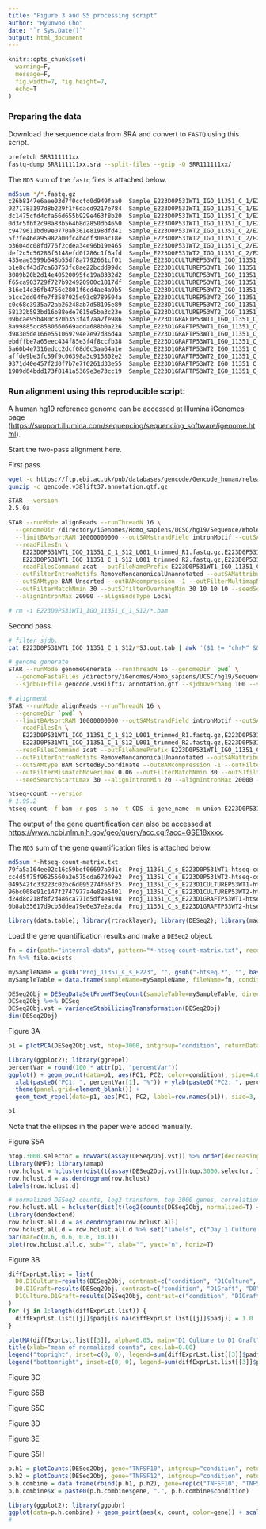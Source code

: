 ```yaml
---
title: "Figure 3 and S5 processing script"
author: "Hyunwoo Cho"
date: "`r Sys.Date()`"
output: html_document
---
```


```r
knitr::opts_chunk$set(
  warning=F,
  message=F,
  fig.width=7, fig.height=7,
  echo=T
)
```

### Preparing the data

Download the sequence data from SRA and convert to `FASTQ` using this script.

```bash
prefetch SRR111111xx
fastq-dump SRR111111xx.sra --split-files --gzip -O SRR111111xx/
```

The `MD5` sum of the `fastq` files is attached below.

```bash
md5sum */*.fastq.gz
c26b8147e6aee03d7f0ccfd0d949faa0  Sample_E223D0P531WT1_IGO_11351_C_1/E223D0P531WT1_IGO_11351_C_1_S12_L001_R1_001.fastq.gz
9271783197d8b229f1f6dacd9217e784  Sample_E223D0P531WT1_IGO_11351_C_1/E223D0P531WT1_IGO_11351_C_1_S12_L001_R2_001.fastq.gz
dc1475cfd4cfa66d655b929e463f8b20  Sample_E223D0P531WT1_IGO_11351_C_1/E223D0P531WT1_IGO_11351_C_1_S12_L002_R1_001.fastq.gz
0d3c5fbf2c98a83b564b8d2850db4650  Sample_E223D0P531WT1_IGO_11351_C_1/E223D0P531WT1_IGO_11351_C_1_S12_L002_R2_001.fastq.gz
c9479611bd09e0770ab361e8198dfd41  Sample_E223D0P531WT2_IGO_11351_C_2/E223D0P531WT2_IGO_11351_C_2_S13_L001_R1_001.fastq.gz
5f7fe46ea95982a00fc4b4df30eac18e  Sample_E223D0P531WT2_IGO_11351_C_2/E223D0P531WT2_IGO_11351_C_2_S13_L001_R2_001.fastq.gz
b3604dc08fd776f2cdea34e96b19e465  Sample_E223D0P531WT2_IGO_11351_C_2/E223D0P531WT2_IGO_11351_C_2_S13_L002_R1_001.fastq.gz
def2c5c56286f6148efd0f286c1f6afd  Sample_E223D0P531WT2_IGO_11351_C_2/E223D0P531WT2_IGO_11351_C_2_S13_L002_R2_001.fastq.gz
435eae5599b548b55df8a7792661cf01  Sample_E223D1CULTUREP53WT1_IGO_11351_C_5/E223D1CULTUREP53WT1_IGO_11351_C_5_S16_L001_R1_001.fastq.gz
b1e8cf43d7ca63753fc8ae22bcdd99dc  Sample_E223D1CULTUREP53WT1_IGO_11351_C_5/E223D1CULTUREP53WT1_IGO_11351_C_5_S16_L001_R2_001.fastq.gz
3089b20b2d14e40520095fc19a8332d2  Sample_E223D1CULTUREP53WT1_IGO_11351_C_5/E223D1CULTUREP53WT1_IGO_11351_C_5_S16_L002_R1_001.fastq.gz
f65ca903729f727b924920900c1817df  Sample_E223D1CULTUREP53WT1_IGO_11351_C_5/E223D1CULTUREP53WT1_IGO_11351_C_5_S16_L002_R2_001.fastq.gz
316e14c36fb4756c2801f6cd4ae4a9b5  Sample_E223D1CULTUREP53WT2_IGO_11351_C_6/E223D1CULTUREP53WT2_IGO_11351_C_6_S17_L001_R1_001.fastq.gz
b1cc2dd04fe7f3587025e93c8789504a  Sample_E223D1CULTUREP53WT2_IGO_11351_C_6/E223D1CULTUREP53WT2_IGO_11351_C_6_S17_L001_R2_001.fastq.gz
c0c68c3935a72ab26248ab7d58195e89  Sample_E223D1CULTUREP53WT2_IGO_11351_C_6/E223D1CULTUREP53WT2_IGO_11351_C_6_S17_L002_R1_001.fastq.gz
58132b593bd16b88ede7615e5ba3c23e  Sample_E223D1CULTUREP53WT2_IGO_11351_C_6/E223D1CULTUREP53WT2_IGO_11351_C_6_S17_L002_R2_001.fastq.gz
09bcae95b480c320b353f4f7aa2fe986  Sample_E223D1GRAFTP53WT1_IGO_11351_C_9/E223D1GRAFTP53WT1_IGO_11351_C_9_S20_L001_R1_001.fastq.gz
8a99885cc8580660669adda688b0a226  Sample_E223D1GRAFTP53WT1_IGO_11351_C_9/E223D1GRAFTP53WT1_IGO_11351_C_9_S20_L001_R2_001.fastq.gz
d98305de166e551069794e7e97d86d4a  Sample_E223D1GRAFTP53WT1_IGO_11351_C_9/E223D1GRAFTP53WT1_IGO_11351_C_9_S20_L002_R1_001.fastq.gz
ebdffbe7a65eec434f85e3f4f8ccfb38  Sample_E223D1GRAFTP53WT1_IGO_11351_C_9/E223D1GRAFTP53WT1_IGO_11351_C_9_S20_L002_R2_001.fastq.gz
5a60b4e7316edcc2dcf08d6c3aa64a1e  Sample_E223D1GRAFTP53WT2_IGO_11351_C_10/E223D1GRAFTP53WT2_IGO_11351_C_10_S11_L001_R1_001.fastq.gz
affde9be3fc59f9c06398a3c915802e2  Sample_E223D1GRAFTP53WT2_IGO_11351_C_10/E223D1GRAFTP53WT2_IGO_11351_C_10_S11_L001_R2_001.fastq.gz
9371d40e457f2d0f7b7e7f6261d33e55  Sample_E223D1GRAFTP53WT2_IGO_11351_C_10/E223D1GRAFTP53WT2_IGO_11351_C_10_S11_L002_R1_001.fastq.gz
1989d64bdd173f8141a5369e3e73cc19  Sample_E223D1GRAFTP53WT2_IGO_11351_C_10/E223D1GRAFTP53WT2_IGO_11351_C_10_S11_L002_R2_001.fastq.gz
```

### Run alignment using this reproducible script:

A human hg19 reference genome can be accessed at Illumina iGenomes page (<https://support.illumina.com/sequencing/sequencing_software/igenome.html>). 

Start the two-pass alignment here.

First pass.

```bash
wget -c https://ftp.ebi.ac.uk/pub/databases/gencode/Gencode_human/release_38/GRCh37_mapping/gencode.v38lift37.annotation.gtf.gz
gunzip -c gencode.v38lift37.annotation.gtf.gz

STAR --version
2.5.0a

STAR --runMode alignReads --runThreadN 16 \
  --genomeDir /directory/iGenomes/Homo_sapiens/UCSC/hg19/Sequence/WholeGenomeFasta \
  --limitBAMsortRAM 10000000000 --outSAMstrandField intronMotif --outSAMattrRGline ID:{} PL:ILLUMINA SM:{} \
  --readFilesIn \
    E223D0P531WT1_IGO_11351_C_1_S12_L001_trimmed_R1.fastq.gz,E223D0P531WT1_IGO_11351_C_1_S12_L002_trimmed_R1.fastq.gz \
    E223D0P531WT1_IGO_11351_C_1_S12_L001_trimmed_R2.fastq.gz,E223D0P531WT1_IGO_11351_C_1_S12_L002_trimmed_R2.fastq.gz \
  --readFilesCommand zcat --outFileNamePrefix E223D0P531WT1_IGO_11351_C_1_S12/E223D0P531WT1_IGO_11351_C_1_S12. \
  --outFilterIntronMotifs RemoveNoncanonicalUnannotated --outSAMattributes All --outSAMunmapped Within \
  --outSAMtype BAM Unsorted --outBAMcompression -1 --outFilterMultimapNmax 1 --outFilterMismatchNoverLmax 0.06 \
  --outFilterMatchNmin 30 --outSJfilterOverhangMin 30 10 10 10 --seedSearchStartLmax 30 --alignIntronMin 20 \
  --alignIntronMax 20000 --alignEndsType Local

# rm -i E223D0P531WT1_IGO_11351_C_1_S12/*.bam

```

Second pass.

```bash
# filter sjdb.
cat E223D0P531WT1_IGO_11351_C_1_S12/*SJ.out.tab | awk '($1 != "chrM" && $5 > 0 && $6 == 0 && $7 > 2)' | cut -f1-6 | sort | uniq > SJ.filtered.tab

# genome generate
STAR --runMode genomeGenerate --runThreadN 16 --genomeDir `pwd` \
  --genomeFastaFiles /directory/iGenomes/Homo_sapiens/UCSC/hg19/Sequence/WholeGenomeFasta/genome.fa \
  --sjdbGTFfile gencode.v38lift37.annotation.gtf --sjdbOverhang 100 --sjdbFileChrStartEnd SJ.filtered.tab

# alignment
STAR --runMode alignReads --runThreadN 16 \
  --genomeDir `pwd` \
  --limitBAMsortRAM 10000000000 --outSAMstrandField intronMotif --outSAMattrRGline ID:{} PL:ILLUMINA SM:{} \
  --readFilesIn \
    E223D0P531WT1_IGO_11351_C_1_S12_L001_trimmed_R1.fastq.gz,E223D0P531WT1_IGO_11351_C_1_S12_L002_trimmed_R1.fastq.gz \
    E223D0P531WT1_IGO_11351_C_1_S12_L001_trimmed_R2.fastq.gz,E223D0P531WT1_IGO_11351_C_1_S12_L002_trimmed_R2.fastq.gz \
  --readFilesCommand zcat --outFileNamePrefix E223D0P531WT1_IGO_11351_C_1_S12/E223D0P531WT1_IGO_11351_C_1_S12.Twopass. \
  --outFilterIntronMotifs RemoveNoncanonicalUnannotated --outSAMattributes All --outSAMunmapped Within \
  --outSAMtype BAM SortedByCoordinate --outBAMcompression -1 --outFilterMultimapNmax 1 \
  --outFilterMismatchNoverLmax 0.06 --outFilterMatchNmin 30 --outSJfilterOverhangMin 30 10 10 10 \
  --seedSearchStartLmax 30 --alignIntronMin 20 --alignIntronMax 20000 --alignEndsType Local

htseq-count --version
# 1.99.2
htseq-count -f bam -r pos -s no -t CDS -i gene_name -m union E223D0P531WT1_IGO_11351_C_1_S12.Twopass.bam gencode.v38lift37.annotation.gtf > Proj_11351_C_s_E223D0P531WT1-htseq-count-matrix.txt
```

The output of the gene quantification can also be accessed at <https://www.ncbi.nlm.nih.gov/geo/query/acc.cgi?acc=GSE18xxxx>.

The `MD5` sum of the gene quantification files is attached below.

```bash
md5sum *-htseq-count-matrix.txt
79fa5a164ee02c16c59bef06697a9d1c  Proj_11351_C_s_E223D0P531WT1-htseq-count-matrix.txt
cc4d5f75f9625560a2e575cda67249e2  Proj_11351_C_s_E223D0P531WT2-htseq-count-matrix.txt
049542fc33223c02bc6d095274f66f25  Proj_11351_C_s_E223D1CULTUREP53WT1-htseq-count-matrix.txt
96bc008e91c147f2747977a4e82a5401  Proj_11351_C_s_E223D1CULTUREP53WT2-htseq-count-matrix.txt
d24d8c218f8f2d486ca771d5df4e4198  Proj_11351_C_s_E223D1GRAFTP53WT1-htseq-count-matrix.txt
0b8ab35617d9cb5ddea79e6e37e2acda  Proj_11351_C_s_E223D1GRAFTP53WT2-htseq-count-matrix.txt
```

```r
library(data.table); library(rtracklayer); library(DESeq2); library(magrittr)
```

Load the gene quantification results and make a `DESeq2` object.

```r
fn = dir(path="internal-data", pattern="*-htseq-count-matrix.txt", recursive=T, full.names=T)
fn %>% file.exists

mySampleName = gsub("Proj_11351_C_s_E223", "", gsub("-htseq.*", "", basename(fn)))
mySampleTable = data.frame(sampleName=mySampleName, fileName=fn, condition=factor(c("D0", "D0", "D1Culture", "D1Culture", "D1Graft", "D1Graft"), levels=c("D0", "D1Culture", "D1Graft")))

DESeq2Obj = DESeqDataSetFromHTSeqCount(sampleTable=mySampleTable, directory=".", design= ~ condition)
DESeq2Obj %<>% DESeq
DESeq2Obj.vst = varianceStabilizingTransformation(DESeq2Obj)
dim(DESeq2Obj)
```

Figure 3A

```r
p1 = plotPCA(DESeq2Obj.vst, ntop=3000, intgroup="condition", returnData=T)

library(ggplot2); library(ggrepel)
percentVar = round(100 * attr(p1, "percentVar"))
ggplot() + geom_point(data=p1, aes(PC1, PC2, color=condition), size=4.0) +
  xlab(paste0("PC1: ", percentVar[1], "%")) + ylab(paste0("PC2: ", percentVar[2], "%")) + coord_fixed() +
  theme(panel.grid=element_blank()) +
  geom_text_repel(data=p1, aes(PC1, PC2, label=row.names(p1)), size=3, max.overlaps=30, segment.alpha=0.1, box.padding=0.2, point.padding=0.20)
```

```r
p1
```

Note that the ellipses in the paper were added manually.

Figure S5A

```r
ntop.3000.selector = rowVars(assay(DESeq2Obj.vst)) %>% order(decreasing=T) %>% head(3000)
library(NMF); library(amap)
row.hclust = hcluster(dist(t(assay(DESeq2Obj.vst)[ntop.3000.selector, ])), method="euclidean", link="single")
row.hclust.d = as.dendrogram(row.hclust)
labels(row.hclust.d)

# normalized DESeq2 counts, log2 transform, top 3000 genes, correlation metric, ward linkage
row.hclust.all = hcluster(dist(t(log2(counts(DESeq2Obj, normalized=T) + 1)[ntop.3000.selector, ])), method="correlation", link="ward")
library(dendextend)
row.hclust.all.d = as.dendrogram(row.hclust.all)
row.hclust.all.d = row.hclust.all.d %>% set("labels", c("Day 1 Culture replicate 1", "Day 1 Culture replicate 2", "Day 0 replicate 1", "Day 0 replicate 2", "Day 1 Graft replicate 1", "Day 1 Graft replicate 2")) %>% set("leaves_pch", 19) %>% set("leaves_cex", 1.5) %>% set("leaves_col", c("green", "green", "red", "red", "blue", "blue"))
par(mar=c(0.6, 0.6, 0.6, 10.1))
plot(row.hclust.all.d, sub="", xlab="", yaxt="n", horiz=T)
```

Figure 3B
```r
diffExprLst.list = list(
  D0.D1Culture=results(DESeq2Obj, contrast=c("condition", "D1Culture", "D0"), alpha=0.05),
  D0.D1Graft=results(DESeq2Obj, contrast=c("condition", "D1Graft", "D0"), alpha=0.05),
  D1Culture.D1Graft=results(DESeq2Obj, contrast=c("condition", "D1Graft", "D1Culture"), alpha=0.05)
)
for (j in 1:length(diffExprLst.list)) {
  diffExprLst.list[[j]]$padj[is.na(diffExprLst.list[[j]]$padj)] = 1.0
}

plotMA(diffExprLst.list[[3]], alpha=0.05, main="D1 Culture to D1 Graft", sub="Q value 0.05", xlab="", ylim=c(-6.0, +6.0), ylab="log2 fold change", cex.axis=0.80)
title(xlab="mean of normalized counts", cex.lab=0.80)
legend("topright", inset=c(0, 0), legend=sum(diffExprLst.list[[3]]$padj <= 0.05 & diffExprLst.list[[3]]$log2FoldChange >= 0), bty="n", cex=1.30, text.col="red")
legend("bottomright", inset=c(0, 0), legend=sum(diffExprLst.list[[3]]$padj <= 0.05 & diffExprLst.list[[3]]$log2FoldChange < 0), bty="n", cex=1.30, text.col="blue")
```

Figure 3C

Figure S5B

Figure S5C

Figure 3D

Figure 3E

Figure S5H
```r
p.h1 = plotCounts(DESeq2Obj, gene="TNFSF10", intgroup="condition", returnData=T)
p.h2 = plotCounts(DESeq2Obj, gene="TNFSF12", intgroup="condition", returnData=T)
p.h.combine = data.frame(rbind(p.h1, p.h2), gene=rep(c("TNFSF10", "TNFSF12"), each=6))
p.h.combine$x = paste0(p.h.combine$gene, ".", p.h.combine$condition)

library(ggplot2); library(ggpubr)
ggplot(data=p.h.combine) + geom_point(aes(x, count, color=gene)) + scale_color_manual(values=c("TNFSF10"="#F7989B", "TNFSF12"="#FFD479")) + coord_trans(y="log2") + scale_x_discrete(labels=rep(c("D0", "D1 in vitro", "D1 in vivo"), 2)) + xlab("") + ylab("DESeq2 normalized counts") + theme_bw() + rotate_x_text(angle=30)
# 
```





